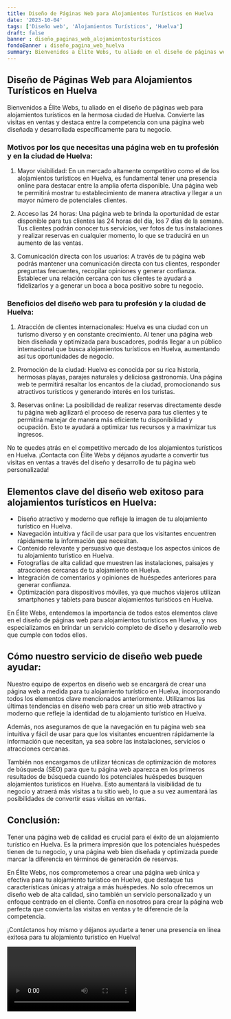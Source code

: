 ```yaml
---
title: Diseño de Páginas Web para Alojamientos Turísticos en Huelva
date: '2023-10-04'
tags: ['Diseño web', 'Alojamientos Turísticos', 'Huelva']
draft: false
banner : diseño_paginas_web_alojamientosturísticos
fondoBanner : diseño_pagina_web_huelva
summary: Bienvenidos a Élite Webs, tu aliado en el diseño de páginas web para alojamientos turísticos en la hermosa ciudad de Huelva. Convierte las visitas en ventas y destaca entre la competencia con una página web diseñada y desarrollada específicamente para tu negocio.
---
```


## Diseño de Páginas Web para Alojamientos Turísticos en Huelva

Bienvenidos a Élite Webs, tu aliado en el diseño de páginas web para alojamientos turísticos en la hermosa ciudad de Huelva. Convierte las visitas en ventas y destaca entre la competencia con una página web diseñada y desarrollada específicamente para tu negocio.

### Motivos por los que necesitas una página web en tu profesión y en la ciudad de Huelva:

1. Mayor visibilidad: En un mercado altamente competitivo como el de los alojamientos turísticos en Huelva, es fundamental tener una presencia online para destacar entre la amplia oferta disponible. Una página web te permitirá mostrar tu establecimiento de manera atractiva y llegar a un mayor número de potenciales clientes.

2. Acceso las 24 horas: Una página web te brinda la oportunidad de estar disponible para tus clientes las 24 horas del día, los 7 días de la semana. Tus clientes podrán conocer tus servicios, ver fotos de tus instalaciones y realizar reservas en cualquier momento, lo que se traducirá en un aumento de las ventas.

3. Comunicación directa con los usuarios: A través de tu página web podrás mantener una comunicación directa con tus clientes, responder preguntas frecuentes, recopilar opiniones y generar confianza. Establecer una relación cercana con tus clientes te ayudará a fidelizarlos y a generar un boca a boca positivo sobre tu negocio.

### Beneficios del diseño web para tu profesión y la ciudad de Huelva:

1. Atracción de clientes internacionales: Huelva es una ciudad con un turismo diverso y en constante crecimiento. Al tener una página web bien diseñada y optimizada para buscadores, podrás llegar a un público internacional que busca alojamientos turísticos en Huelva, aumentando así tus oportunidades de negocio.

2. Promoción de la ciudad: Huelva es conocida por su rica historia, hermosas playas, parajes naturales y deliciosa gastronomía. Una página web te permitirá resaltar los encantos de la ciudad, promocionando sus atractivos turísticos y generando interés en los turistas.

3. Reservas online: La posibilidad de realizar reservas directamente desde tu página web agilizará el proceso de reserva para tus clientes y te permitirá manejar de manera más eficiente tu disponibilidad y ocupación. Esto te ayudará a optimizar tus recursos y a maximizar tus ingresos.

No te quedes atrás en el competitivo mercado de los alojamientos turísticos en Huelva. ¡Contacta con Élite Webs y déjanos ayudarte a convertir tus visitas en ventas a través del diseño y desarrollo de tu página web personalizada!

<GifSeo />

<Cta />

## Elementos clave del diseño web exitoso para alojamientos turísticos en Huelva:

- Diseño atractivo y moderno que refleje la imagen de tu alojamiento turístico en Huelva.
- Navegación intuitiva y fácil de usar para que los visitantes encuentren rápidamente la información que necesitan.
- Contenido relevante y persuasivo que destaque los aspectos únicos de tu alojamiento turístico en Huelva.
- Fotografías de alta calidad que muestren las instalaciones, paisajes y atracciones cercanas de tu alojamiento en Huelva.
- Integración de comentarios y opiniones de huéspedes anteriores para generar confianza.
- Optimización para dispositivos móviles, ya que muchos viajeros utilizan smartphones y tablets para buscar alojamientos turísticos en Huelva.

En Élite Webs, entendemos la importancia de todos estos elementos clave en el diseño de páginas web para alojamientos turísticos en Huelva, y nos especializamos en brindar un servicio completo de diseño y desarrollo web que cumple con todos ellos.

## Cómo nuestro servicio de diseño web puede ayudar:

Nuestro equipo de expertos en diseño web se encargará de crear una página web a medida para tu alojamiento turístico en Huelva, incorporando todos los elementos clave mencionados anteriormente. Utilizamos las últimas tendencias en diseño web para crear un sitio web atractivo y moderno que refleje la identidad de tu alojamiento turístico en Huelva.

Además, nos aseguramos de que la navegación en tu página web sea intuitiva y fácil de usar para que los visitantes encuentren rápidamente la información que necesitan, ya sea sobre las instalaciones, servicios o atracciones cercanas.

También nos encargamos de utilizar técnicas de optimización de motores de búsqueda (SEO) para que tu página web aparezca en los primeros resultados de búsqueda cuando los potenciales huéspedes busquen alojamientos turísticos en Huelva. Esto aumentará la visibilidad de tu negocio y atraerá más visitas a tu sitio web, lo que a su vez aumentará las posibilidades de convertir esas visitas en ventas.

## Conclusión:

Tener una página web de calidad es crucial para el éxito de un alojamiento turístico en Huelva. Es la primera impresión que los potenciales huéspedes tienen de tu negocio, y una página web bien diseñada y optimizada puede marcar la diferencia en términos de generación de reservas.

En Élite Webs, nos comprometemos a crear una página web única y efectiva para tu alojamiento turístico en Huelva, que destaque tus características únicas y atraiga a más huéspedes. No solo ofrecemos un diseño web de alta calidad, sino también un servicio personalizado y un enfoque centrado en el cliente. Confía en nosotros para crear la página web perfecta que convierta las visitas en ventas y te diferencie de la competencia.

¡Contáctanos hoy mismo y déjanos ayudarte a tener una presencia en línea exitosa para tu alojamiento turístico en Huelva!

<Video />

<CtaBot job='Alojamientos Turísticos' city='Huelva'/>

<Gmaps query='Huelva+españa+maps' />